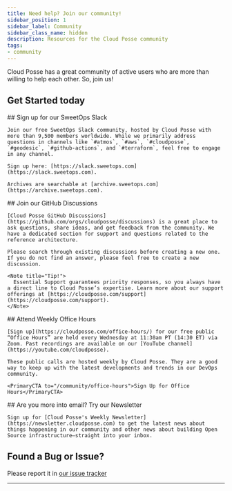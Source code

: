 ```yaml
---
title: Need help? Join our community!
sidebar_position: 1
sidebar_label: Community
sidebar_class_name: hidden
description: Resources for the Cloud Posse community
tags:
- community
---
```


<Intro>
  Cloud Posse has a great community of active users who are more than willing to help each other. So, join us!
</Intro>

## Get Started today

<Steps>
  <Step>
    ## <StepNumber/> Sign up for our SweetOps Slack

    Join our free SweetOps Slack community, hosted by Cloud Posse with more than 9,500 members worldwide. While we primarily address questions in channels like `#atmos`, `#aws`, `#cloudposse`, `#geodesic`, `#github-actions`, and `#terraform`, feel free to engage in any channel.

    Sign up here: [https://slack.sweetops.com](https://slack.sweetops.com).

    Archives are searchable at [archive.sweetops.com](https://archive.sweetops.com).
  </Step>

  <Step>
    ## <StepNumber/> Join our GitHub Discussions

    [Cloud Posse GitHub Discussions](https://github.com/orgs/cloudposse/discussions) is a great place to ask questions, share ideas, and get feedback from the community. We have a dedicated section for support and questions related to the reference architecture.

    Please search through existing discussions before creating a new one. If you do not find an answer, please feel free to create a new discussion.

    <Note title="Tip!">
      Essential Support guarantees priority responses, so you always have a direct line to Cloud Posse’s expertise. Learn more about our support offerings at [https://cloudposse.com/support](https://cloudposse.com/support).
    </Note>
  </Step>

  <Step>
    ## <StepNumber/> Attend Weekly Office Hours

    [Sign up](https://cloudposse.com/office-hours/) for our free public “Office Hours” are held every Wednesday at 11:30am PT (14:30 ET) via Zoom. Past recordings are available on our [YouTube channel](https://youtube.com/cloudposse).

    These public calls are hosted weekly by Cloud Posse. They are a good way to keep up with the latest developments and trends in our DevOps community.

    <PrimaryCTA to="/community/office-hours">Sign Up for Office Hours</PrimaryCTA>
  </Step>

  <Step>
    ## <StepNumber/> Are you more into email? Try our Newsletter

    Sign up for [Cloud Posse's Weekly Newsletter](https://newsletter.cloudposse.com) to get the latest news about things happening in our community and other news about building Open Source infrastructure—straight into your inbox.

  </Step>
</Steps>


## Found a Bug or Issue?

Please report it in [our issue tracker](https://github.com/cloudposse/docs/issues)

---

<DocCardList/>
